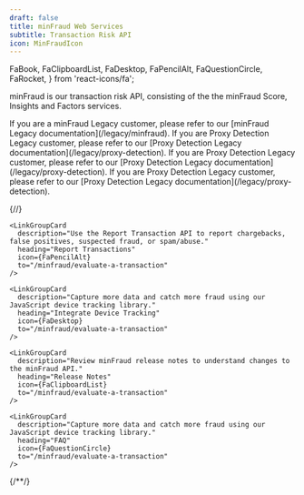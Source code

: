 ```yaml
---
draft: false
title: minFraud Web Services
subtitle: Transaction Risk API
icon: MinFraudIcon
---
```


  FaBook,
  FaClipboardList,
  FaDesktop,
  FaPencilAlt,
  FaQuestionCircle,
  FaRocket,
} from 'react-icons/fa';

minFraud is our transaction risk API, consisting of the the minFraud Score,
Insights and Factors services.

<Alert type="info">
  If you are a minFraud Legacy customer, please refer to our
  [minFraud Legacy documentation](/legacy/minfraud).
</Alert>

<Alert type="error">
  If you are Proxy Detection Legacy customer, please refer to our
  [Proxy Detection Legacy documentation](/legacy/proxy-detection).
</Alert>

<Alert type="warning">
  If you are Proxy Detection Legacy customer, please refer to our
  [Proxy Detection Legacy documentation](/legacy/proxy-detection).
</Alert>

<Alert type="success">
  If you are Proxy Detection Legacy customer, please refer to our
  [Proxy Detection Legacy documentation](/legacy/proxy-detection).
</Alert>

{/*<!-- lint disable code-block-style -->*/}
<LinkGroupContainer>
  <LinkGroup heading="Guides">
    <LinkGroupCard
      description="Start evaluating your transactions by installing, configuring, and using a minFraud API client."
      heading="Evaluate a Transaction"
      icon={FaRocket}
      to="/minfraud/evaluate-a-transaction"
    />

    <LinkGroupCard
      description="Use the Report Transaction API to report chargebacks, false positives, suspected fraud, or spam/abuse."
      heading="Report Transactions"
      icon={FaPencilAlt}
      to="/minfraud/evaluate-a-transaction"
    />

    <LinkGroupCard
      description="Capture more data and catch more fraud using our JavaScript device tracking library."
      heading="Integrate Device Tracking"
      icon={FaDesktop}
      to="/minfraud/evaluate-a-transaction"
    />
  </LinkGroup>

  <LinkGroup heading="Resources">
    <LinkGroupCard
      description="Learn about each minFraud service's request and response objects."
      heading="Report Transactions"
      icon={FaBook}
      to="/minfraud/evaluate-a-transaction"
    />

    <LinkGroupCard
      description="Review minFraud release notes to understand changes to the minFraud API."
      heading="Release Notes"
      icon={FaClipboardList}
      to="/minfraud/evaluate-a-transaction"
    />

    <LinkGroupCard
      description="Capture more data and catch more fraud using our JavaScript device tracking library."
      heading="FAQ"
      icon={FaQuestionCircle}
      to="/minfraud/evaluate-a-transaction"
    />
  </LinkGroup>
</LinkGroupContainer>
{/*<!-- lint enable code-block-style -->*/}
